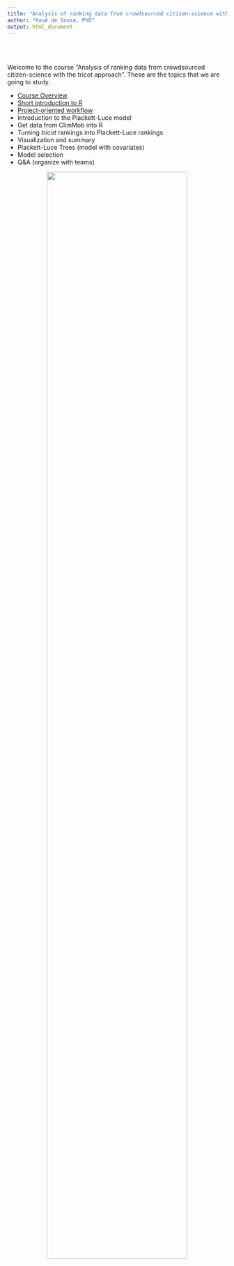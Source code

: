 ```yaml
---
title: "Analysis of ranking data from crowdsourced citizen-science with the tricot approach"
author: "Kauê de Sousa, PhD"
output: html_document
---
```

  
\
\

Welcome to the course "Analysis of ranking data from crowdsourced citizen-science with the tricot approach". These are the topics that we are going to study. 

* [Course Overview](01_course_overview.html)
* [Short introduction to R](02_introduction_to_R.html)
* [Project-oriented workflow](03_project_oriented_workflow.html)
* Introduction to the Plackett-Luce model
* Get data from ClimMob into R
* Turning *tricot* rankings into Plackett-Luce rankings
* Visualization and summary
* Plackett-Luce Trees (model with covariates)
* Model selection 
* Q&A (organize with teams)



<center>
<img src="img/logos.png" width="80%"/>
</center>